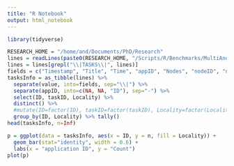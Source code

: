 ```yaml
---
title: "R Notebook"
output: html_notebook
---
```



```r
library(tidyverse)

RESEARCH_HOME = "/home/and/Documents/PhD/Research"
lines = readLines(paste0(RESEARCH_HOME, "/Scripts/R/Benchmarks/MultiAndSingleNode/R12/dblab/monitor.txt"))
lines = lines[grepl("\\|TASKS\\|", lines)]
fields = c("Timestamp", "Title", "Time", "appID", "Nodes", "nodeID", "nodeIP", "Stage", "taskID", "Locality", "Launch", "Duration", "Input", "Status")
tasksInfo = as_tibble(lines) %>%
  separate(value, into=fields, sep="\\|") %>%
  separate(appID, into=c(NA, NA, "ID"), sep="-") %>%
  select(ID, taskID, Locality) %>%
  distinct() %>%
  #mutate(ID=factor(ID), taskID=factor(taskID), Locality=factor(Locality)) %>%
  group_by(ID, Locality) %>% tally()
head(tasksInfo, n=Inf)
```



```r
p = ggplot(data = tasksInfo, aes(x = ID, y = n, fill = Locality)) +
  geom_bar(stat="identity", width = 0.6) +
  labs(x = "application ID", y = "Count")
plot(p)
```

